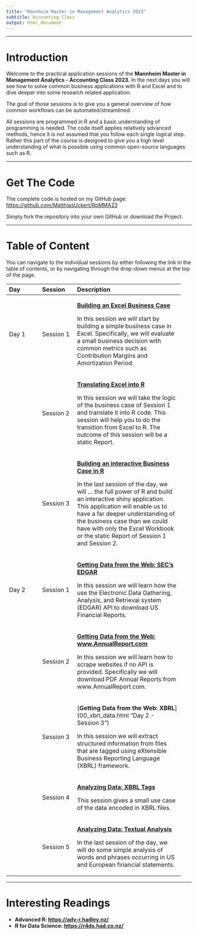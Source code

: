 ```yaml
---
title: "Mannheim Master in Management Analytics 2023"
subtitle: Accounting Class
output: html_document
---
```


------------------------------------------------------------------------

# Introduction

Welcome to the practical application sessions of the **Mannheim Master
in Management Analytics - Accounting Class 2023.** In the next days you
will see how to solve common business applications with R and Excel and
to dive deeper into some research related application.

The goal of those sessions is to give you a general overview of how
common workflows can be automated/streamlined.

All sessions are programmed in R and a basic understanding of
programming is needed. The code itself applies relatively advanced
methods, hence it is not assumed that you follow each single logical
step. Rather this part of the course is designed to give you a high
level understanding of what is possible using common open-source
languages such as R.

------------------------------------------------------------------------

# Get The Code

The complete code is hosted on my GitHub page:
<https://github.com/MatthiasUckert/RpMMA23>

Simply fork the repository into your own GitHub or download the Project.

------------------------------------------------------------------------

# Table of Content

You can navigate to the individual sessions by either following the link
in the table of contents, or by navigating through the drop-down menus
at the top of the page.

+------------+------------+-----------------------------------------+
| Day        | Session    | Description                             |
+:===========+:===========+:========================================+
| Day 1      | Session 1  | [**Building an Excel Business           |
|            |            | Case**](01_busine                       |
|            |            | ss_case_excel.html "Day 1 - Session 1") |
|            |            |                                         |
|            |            | In this session we will start by        |
|            |            | building a simple business case in      |
|            |            | Excel. Specifically, we will evaluate a |
|            |            | small business decision with common     |
|            |            | metrics such as Contribution Margins    |
|            |            | and Amortization Period.                |
+------------+------------+-----------------------------------------+
|            | Session 2  | [**Translating Excel into               |
|            |            | R**](02_                                |
|            |            | business_case_html "Day 1 - Session 2") |
|            |            |                                         |
|            |            | In this session we will take the logic  |
|            |            | of the business case of Session 1 and   |
|            |            | translate it into R code. This session  |
|            |            | will help you to do the transition from |
|            |            | Excel to R. The outcome of this session |
|            |            | will be a static Report.                |
+------------+------------+-----------------------------------------+
|            | Session 3  | [**Building an interactive Business     |
|            |            | Case in                                 |
|            |            | R**](03_busine                          |
|            |            | ss_case_shiny.html "Day 1 - Session 3") |
|            |            |                                         |
|            |            | In the last session of the day, we will |
|            |            | ... the full power of R and build an    |
|            |            | interactive shiny application. This     |
|            |            | application will enable us to have a    |
|            |            | far deeper understanding of the         |
|            |            | business case than we could have with   |
|            |            | only the Excel Workbook or the static   |
|            |            | Report of Session 1 and Session 2.      |
+------------+------------+-----------------------------------------+
| Day 2      | Session 1  | [**Getting Data from the Web: SEC's     |
|            |            | EDGAR**](00_g                           |
|            |            | et_edgar_data.html "Day 2 - Session 1") |
|            |            |                                         |
|            |            | In this session we will learn how the   |
|            |            | use the Electronic Data Gathering,      |
|            |            | Analysis, and Retrieval system (EDGAR)  |
|            |            | API to download US Financial Reports.   |
+------------+------------+-----------------------------------------+
|            | Session 2  | [**Getting Data from the Web:           |
|            |            | www.AnnualReport.com**](00_g            |
|            |            | et_arcom_data.html "Day 2 - Session 2") |
|            |            |                                         |
|            |            | In this session we will learn how to    |
|            |            | scrape websites if no API is provided.  |
|            |            | Specifically we will download PDF       |
|            |            | Annual Reports from                     |
|            |            | www.AnnualReport.com.                   |
+------------+------------+-----------------------------------------+
|            | Session 3  | [**Getting Data from the Web:           |
|            |            | XBRL**]                                 |
|            |            | (00_xbrl_data.html "Day 2 - Session 3") |
|            |            |                                         |
|            |            | In this session we will extract         |
|            |            | structured information from files that  |
|            |            | are tagged using eXtensible Business    |
|            |            | Reporting Language (XBRL) framework.    |
+------------+------------+-----------------------------------------+
|            | Session 4  | [**Analyzing Data: XBRL                 |
|            |            | Tags**](04                              |
|            |            | _xbrl_analyze.html "Day 2 - Session 4") |
|            |            |                                         |
|            |            | This session gives a small use case of  |
|            |            | the data encoded in XBRL files.         |
+------------+------------+-----------------------------------------+
|            | Session 5  | [**Analyzing Data: Textual              |
|            |            | Analysis**](05_tex                      |
|            |            | tual_analysis.html "Day 2 - Session 5") |
|            |            |                                         |
|            |            | In the last session of the day, we will |
|            |            | do some simple analysis of words and    |
|            |            | phrases occurring in US and European    |
|            |            | financial statements.                   |
+------------+------------+-----------------------------------------+

------------------------------------------------------------------------

# Interesting Readings

-   **Advanced R: <https://adv-r.hadley.nz/>**
-   **R for Data Science: <https://r4ds.had.co.nz/>**
